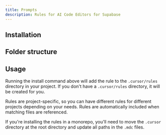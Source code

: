 ```yaml
---
title: Prompts
description: Rules for AI Code Editors for Supabase
---
```


## Installation

<BlockItem name="ai-editor-rules" description="Rules for AI Code Editors for Supabase" />

## Folder structure

<RegistryBlock itemName="ai-editor-rules" />

## Usage

Running the install command above will add the rule to the `.cursor/rules` directory in your project. If you don't have a `.cursor/rules` directory, it will be created for you.

Rules are project-specific, so you can have different rules for different projects depending on your needs. Rules are automatically included when matching files are referenced.

If you're installing the rules in a monorepo, you'll need to move the `.cursor` directory at the
root directory and update all paths in the `.mdc` files.
